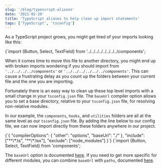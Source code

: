 ```yaml
---
slug: '/blog/typescript-aliases'
date: '2021-02-20'
title: 'TypeScript aliases to help clean up import statements'
tags: ['TypeScript', 'tsconfig']
---
```



As a TypeScript project grows, you might get tired of your imports looking like this:

<SyntaxHighlighter>
  {`import {Button, Select, TextField} from '../../../../../../../../components';
</SyntaxHighlighter>

<!-- `gist:andrewmcgov/9ec6e8a6643fa3173ac7fc8890266d67#imports.tsx` -->

When it comes time to move this file to another directory, you might end up with broken imports wondering if you should import from `'../../../../components'` or `'../../../../../../components'`. This can cause a frustrating delay as you count up the folders between your current file and the one you are importing.

Fortunately there is an easy way to clean up these top level imports with a small change in your `tsconfig.json` file. The `baseUrl` compiler option allows you to set a base directory, relative to your `tsconfig.json` file, for resolving non-relative modules.

In our example, the `components`, `hooks`, and `utilities` folders are all at the same level as our `tsconfig.json` file. By adding the line below to our config file, we can now import directly from these folders anywhere in our project.

<SyntaxHighlighter language="json" highlightedLines={[4]}>
  {`{
  "compilerOptions": {
    "other": "options",
    "baseUrl": "./"
  },
  "include": ["**/*.ts", "**/*.tsx"],
  "exclude": ["node_modules"]
}`}
</SyntaxHighlighter>
<SyntaxHighlighter>
  {`import {Button, Select, TextField} from 'components';
</SyntaxHighlighter>

The `baseUrl` option is documented [here](https://www.typescriptlang.org/tsconfig#baseUrl). If you need to get more specific for different modules, you can combine `baseUrl` with `paths`, documented [here](https://www.typescriptlang.org/tsconfig#paths).
